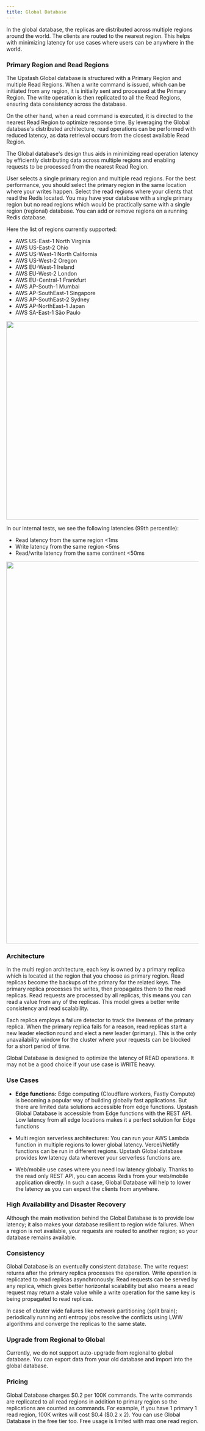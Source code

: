 ```yaml
---
title: Global Database
---
```


In the global database, the replicas are distributed across multiple regions
around the world. The clients are routed to the nearest region. This helps with
minimizing latency for use cases where users can be anywhere in the world.

### Primary Region and Read Regions

The Upstash Global database is structured with a Primary Region and multiple
Read Regions. When a write command is issued, which can be initiated from any region, it is initially sent and processed
at the Primary Region. The write operation is then replicated to all the Read
Regions, ensuring data consistency across the database.

On the other hand, when a read command is executed, it is directed to the
nearest Read Region to optimize response time. By leveraging the Global
database's distributed architecture, read operations can be performed with
reduced latency, as data retrieval occurs from the closest available Read
Region.

The Global database's design thus aids in minimizing read operation latency by
efficiently distributing data across multiple regions and enabling requests to
be processed from the nearest Read Region.

User selects a single primary region and multiple read regions. For the best
performance, you should select the primary region in the same location where
your writes happen. Select the read regions where your clients that read the
Redis located. You may have your database with a single primary region but no
read regions which would be practically same with a single region (regional)
database. You can add or remove regions on a running Redis database.

Here the list of regions currently supported:

- AWS US-East-1 North Virginia
- AWS US-East-2 Ohio
- AWS US-West-1 North California
- AWS US-West-2 Oregon
- AWS EU-West-1 Ireland
- AWS EU-West-2 London
- AWS EU-Central-1 Frankfurt
- AWS AP-South-1 Mumbai
- AWS AP-SouthEast-1 Singapore
- AWS AP-SouthEast-2 Sydney
- AWS AP-NorthEast-1 Japan
- AWS SA-East-1 São Paulo

<Frame>
  <img src="/img/globaldb/regionselect.png" width="520" />
</Frame>

In our internal tests, we see the following latencies (99th percentile):

- Read latency from the same region &lt;1ms
- Write latency from the same region &lt;5ms
- Read/write latency from the same continent &lt;50ms

<Frame>
  <img src="/img/globaldb/map2.png" width="1000" />
</Frame>

### Architecture

In the multi region architecture, each key is owned by a primary replica which
is located at the region that you choose as primary region. Read replicas become
the backups of the primary for the related keys. The primary replica processes
the writes, then propagates them to the read replicas. Read requests are
processed by all replicas, this means you can read a value from any of the
replicas. This model gives a better write consistency and read scalability.

Each replica employs a failure detector to track the liveness of the primary
replica. When the primary replica fails for a reason, read replicas start a new
leader election round and elect a new leader (primary). This is the only
unavailability window for the cluster where your requests can be blocked for a
short period of time.

<Note>
  Global Database is designed to optimize the latency of READ operations. It may
  not be a good choice if your use case is WRITE heavy.
</Note>

### Use Cases

- **Edge functions:** Edge computing (Cloudflare workers, Fastly Compute) is
  becoming a popular way of building globally fast applications. But there are
  limited data solutions accessible from edge functions. Upstash Global Database
  is accessible from Edge functions with the REST API. Low latency from all edge
  locations makes it a perfect solution for Edge functions

- Multi region serverless architectures: You can run your AWS Lambda function in
  multiple regions to lower global latency. Vercel/Netlify functions can be run
  in different regions. Upstash Global database provides low latency data
  wherever your serverless functions are.

- Web/mobile use cases where you need low latency globally. Thanks to the read
  only REST API, you can access Redis from your web/mobile application directly.
  In such a case, Global Database will help to lower the latency as you can
  expect the clients from anywhere.

### High Availability and Disaster Recovery

Although the main motivation behind the Global Database is to provide low
latency; it also makes your database resilient to region wide failures. When a
region is not available, your requests are routed to another region; so your
database remains available.

### Consistency

Global Database is an eventually consistent database. The write request returns
after the primary replica processes the operation. Write operation is replicated
to read replicas asynchronously. Read requests can be served by any replica,
which gives better horizontal scalability but also means a read request may
return a stale value while a write operation for the same key is being
propagated to read replicas.

In case of cluster wide failures like network partitioning (split brain);
periodically running anti entropy jobs resolve the conflicts using LWW
algorithms and converge the replicas to the same state.

### Upgrade from Regional to Global

Currently, we do not support auto-upgrade from regional to global database. You
can export data from your old database and import into the global database.

### Pricing

Global Database charges \$0.2 per 100K commands. The write commands are replicated to all read regions in addition to primary region so the replications are counted as commands. For example, if you have 1 primary 1 read region, 100K writes will cost \$0.4 (\$0.2 x 2). You can use Global Database in the free tier too. Free usage is limited with max one read region.
